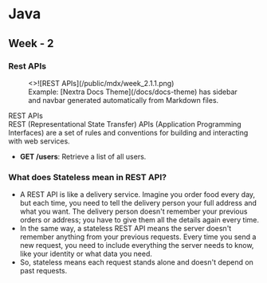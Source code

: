 # Java

## Week - 2
### Rest APIs


<figure>
  <>![REST APIs](/public/mdx/week_2.1.1.png)</>
  <figcaption>
    Example: [Nextra Docs Theme](/docs/docs-theme) has sidebar and navbar
    generated automatically from Markdown files.
  </figcaption>
</figure>

REST APIs  
REST (Representational State Transfer) APIs (Application Programming Interfaces) are a set of rules and conventions for building and interacting with web services.

- **GET /users**: Retrieve a list of all users.

### What does Stateless mean in REST API?
- A REST API is like a delivery service. Imagine you order food every day, but each time, you need to tell the delivery person your full address and what you want. The delivery person doesn't remember your previous orders or address; you have to give them all the details again every time.
- In the same way, a stateless REST API means the server doesn't remember anything from your previous requests. Every time you send a new request, you need to include everything the server needs to know, like your identity or what data you need.
- So, stateless means each request stands alone and doesn't depend on past requests.
